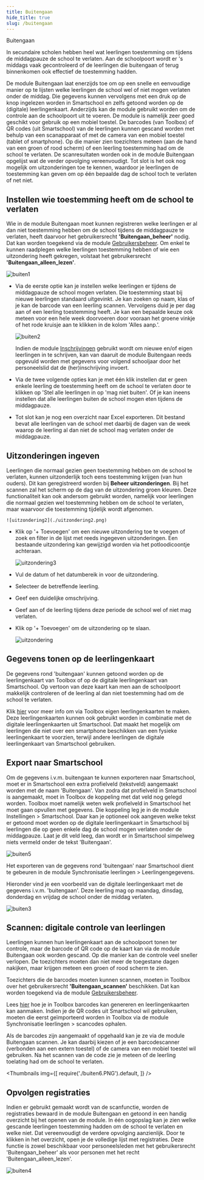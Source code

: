 ```yaml
---
title: Buitengaan
hide_title: true
slug: /buitengaan
---
```

<ImageTitle img="buiten.png">Buitengaan</ImageTitle>

In secundaire scholen hebben heel wat leerlingen toestemming om tijdens de middagpauze de school te verlaten. Aan de schoolpoort wordt er 's middags vaak gecontroleerd of de leerlingen die buitengaan of terug binnenkomen ook effectief de toestemming hadden. 

De module Buitengaan laat enerzijds toe om op een snelle en eenvoudige manier op te lijsten welke leerlingen de school wel of niet mogen verlaten onder de middag. Die gegevens kunnen vervolgens met een druk op de knop ingelezen worden in Smartschool en zelfs getoond worden op de (digitale) leerlingenkaart. Anderzijds kan de module gebruikt worden om de controle aan de schoolpoort uit te voeren. De module is namelijk zeer goed geschikt voor gebruik op een mobiel toestel. De barcodes (van Toolbox) of QR codes (uit Smartschool) van de leerlingen kunnen gescand worden met behulp van een scanapparaat of met de camera van een mobiel toestel (tablet of smartphone). Op die manier zien toezichters meteen (aan de hand van een groen of rood scherm) of een leerling toestemming had om de school te verlaten. De scanresultaten worden ook in de module Buitengaan opgelijst wat de verder opvolging vereenvoudigt. Tot slot is het ook nog mogelijk om uitzonderingen toe te kennen, waardoor je leerlingen de toestemming kan geven om op één bepaalde dag de school toch te verlaten of net niet. 

## Instellen wie toestemming heeft om de school te verlaten

Wie in de module Buitengaan moet kunnen registreren welke leerlingen er al dan niet toestemming hebben om de school tijdens de middagpauze te verlaten, heeft daarvoor het gebruikersrecht **'Buitengaan_beheer'** nodig. Dat kan worden toegekend via de module [Gebruikersbeheer](/gebruikersbeheer). Om enkel te kunnen raadplegen welke leerlingen toestemming hebben of wie een uitzondering heeft gekregen, volstaat het gebruikersrecht **'Buitengaan_alleen_lezen'**. 

![buiten1](./buiten1.PNG)

- Via de eerste optie kan je instellen welke leerlingen er tijdens de middagpauze de school mogen verlaten. Die toestemming staat bij nieuwe leerlingen standaard uitgevinkt. Je kan zoeken op naam, klas of je kan de barcode van een leerling scannen. Vervolgens duid je per dag aan of een leerling toestemming heeft. Je kan een bepaalde keuze ook meteen voor een hele week doorvoeren door vooraan het groene vinkje of het rode kruisje aan te klikken in de kolom 'Alles aanp.'.

    ![buiten2](./buiten2.PNG)

    Indien de module [Inschrijvingen](/inschrijvingen) gebruikt wordt om nieuwe en/of eigen leerlingen in te schrijven, kan van daaruit de module Buitengaan reeds opgevuld worden met gegevens voor volgend schooljaar door het personeelslid dat de (her)inschrijving invoert. 

- Via de twee volgende opties kan je met één klik instellen dat er geen enkele leerling de toestemming heeft om de school te verlaten door te klikken op 'Stel alle leerlingen in op 'mag niet buiten'. Of je kan ineens instellen dat alle leerlingen buiten de school mogen eten tijdens de middagpauze. 

- Tot slot kan je nog een overzicht naar Excel exporteren. Dit bestand bevat alle leerlingen van de school met daarbij de dagen van de week waarop de leerling al dan niet de school mag verlaten onder de middagpauze.

## Uitzonderingen ingeven 

Leerlingen die normaal gezien geen toestemming hebben om de school te verlaten, kunnen uitzonderlijk toch eens toestemming krijgen (van hun ouders). Dit kan geregistreerd worden bij **Beheer uitzonderingen**.  Bij het scannen zal het scherm op de dag van de uitzondering groen kleuren. Deze functionaliteit kan ook andersom gebruikt worden, namelijk voor leerlingen die normaal gezien wel toestemming hebben om de school te verlaten, maar waarvoor die toestemming tijdelijk wordt afgenomen. 

    ![uitzondering2](./uitzondering2.png)

- Klik op '+ Toevoegen' om een nieuwe uitzondering toe te voegen of zoek en filter in de lijst met reeds ingegeven uitzonderingen. Een bestaande uitzondering kan gewijzigd worden via het potloodicoontje achteraan.

    ![uitzondering3](./uitzondering3.png)

- Vul de datum of het datumbereik in voor de uitzondering.
- Selecteer de betreffende leerling.
- Geef een duidelijke omschrijving.
- Geef aan of de leerling tijdens deze periode de school wel of niet mag verlaten. 
- Klik op '+ Toevoegen' om de uitzondering op te slaan. 

    ![uitzondering](./uitzondering.png)



## Gegevens tonen op de leerlingenkaart 

De gegevens rond 'buitengaan' kunnen getoond worden op de leerlingenkaart van Toolbox of op de digitale leerlingenkaart van Smartschool. Op vertoon van deze kaart kan men aan de schoolpoort makkelijk controleren of de leerling al dan niet toestemming had om de school te verlaten. 

Klik [hier](/leerlingenkaarten) voor meer info om via Toolbox eigen leerlingenkaarten te maken. Deze leerlingenkaarten kunnen ook gebruikt worden in combinatie met de digitale leerlingenkaarten uit Smartschool. Dat maakt het mogelijk om leerlingen die niet over een smartphone beschikken van een fysieke leerlingenkaart te voorzien, terwijl andere leerlingen de digitale leerlingenkaart van Smartschool gebruiken. 

## Export naar Smartschool

Om de gegevens i.v.m. buitengaan te kunnen exporteren naar Smartschool, moet er in Smartschool een extra profielveld (tekstveld) aangemaakt worden met de naam 'Buitengaan'. Van zodra dat profielveld in Smartschool is aangemaakt, moet in Toolbox de koppeling met dat veld nog gelegd worden. Toolbox moet namelijk weten welk profielveld in Smartschool het moet gaan opvullen met gegevens. Die koppeling leg je in de module Instellingen > Smartschool. Daar kan je optioneel ook aangeven welke tekst er getoond moet worden op de digitale leerlingenkaart in Smartschool bij leerlingen die op geen enkele dag de school mogen verlaten onder de middagpauze. Laat je dit veld leeg, dan wordt er in Smartschool simpelweg niets vermeld onder de tekst 'Buitengaan'.

![buiten5](./buiten5.png)

Het exporteren van de gegevens rond 'buitengaan' naar Smartschool dient te gebeuren in de module Synchronisatie leerlingen > Leerlingengegevens. 

Hieronder vind je een voorbeeld van de digitale leerlingenkaart met de gegevens i.v.m. 'buitengaan'. Deze leerling mag op maandag, dinsdag, donderdag en vrijdag de school onder de middag verlaten. 

![buiten3](./buiten3.PNG)

## Scannen: digitale controle van leerlingen 

Leerlingen kunnen hun leerlingenkaart aan de schoolpoort tonen ter controle, maar de barcode of QR code op de kaart kan via de module Buitengaan ook worden gescand. Op die manier kan de controle veel sneller verlopen. De toezichters moeten dan niet meer de toegestane dagen nakijken, maar krijgen meteen een groen of rood scherm te zien. 

Toezichters die de barcodes moeten kunnen scannen, moeten in Toolbox over het gebruikersrecht **'Buitengaan_scannen'** beschikken. Dat kan worden toegekend via de module [Gebruikersbeheer](/gebruikersbeheer). 

Lees [hier](/leerlingenkaarten#barcodes-of-qr-codes-genereren) hoe je in Toolbox barcodes kan genereren en leerlingenkaarten kan aanmaken. Indien je de QR codes uit Smartschool wil gebruiken, moeten die eerst geïmporteerd worden in Toolbox via de module Synchronisatie leerlingen > scancodes ophalen. 

Als de barcodes zijn aangemaakt of opgehaald kan je ze via de module Buitengaan scannen. Je kan daarbij kiezen of je een barcodescanner (verbonden aan een extern toestel) of de camera van een mobiel toestel wil gebruiken. Na het scannen van de code zie je meteen of de leerling toelating had om de school te verlaten. 

<Thumbnails img={[
    require('./buiten6.PNG').default, 
]} />

## Opvolgen registraties

Indien er gebruikt gemaakt wordt van de scanfunctie, worden de registraties bewaard in de module Buitengaan en getoond in een handig overzicht bij het openen van de module. In één oogopslag kan je zien welke gescande leerlingen toestemming hadden om de school te verlaten en welke niet. Dat vereenvoudigt de verdere opvolging aanzienlijk. Door te klikken in het overzicht, open je de volledige lijst met registraties. Deze functie is zowel beschikbaar voor personeelsleden met het gebruikersrecht 'Buitengaan_beheer' als voor personen met het recht 'Buitengaan_alleen_lezen'. 

![buiten4](./buiten4.png)




